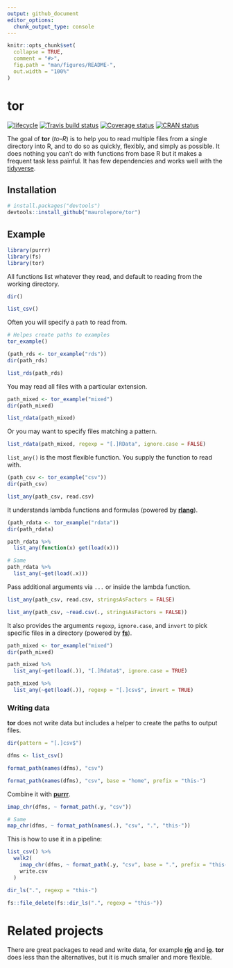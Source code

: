 ```yaml
---
output: github_document
editor_options: 
  chunk_output_type: console
---
```


<!-- README.md is generated from README.Rmd. Please edit that file -->

```r
knitr::opts_chunk$set(
  collapse = TRUE,
  comment = "#>",
  fig.path = "man/figures/README-",
  out.width = "100%"
)
```

# tor

[![lifecycle](https://img.shields.io/badge/lifecycle-experimental-orange.svg)](https://www.tidyverse.org/lifecycle/#experimental)
[![Travis build status](https://travis-ci.org/maurolepore/tor.svg?branch=master)](https://travis-ci.org/maurolepore/tor)
[![Coverage status](https://coveralls.io/repos/github/maurolepore/tor/badge.svg)](https://coveralls.io/r/maurolepore/tor?branch=master)
[![CRAN status](https://www.r-pkg.org/badges/version/tor)](https://cran.r-project.org/package=tor)

The goal of __tor__ (_to-R_) is to help you to read multiple files from a single directory into R, and to do so as quickly, flexibly, and simply as possible. It does nothing you can't do with functions from base R but it makes a frequent task less painful. It has few dependencies and works well with the [tidyverse](https://www.tidyverse.org/). 

## Installation

``` r
# install.packages("devtools")
devtools::install_github("maurolepore/tor")
```

## Example

```r
library(purrr)
library(fs)
library(tor)
```

All functions list whatever they read, and default to reading from the working directory.

```r
dir()

list_csv()
```

Often you will specify a `path` to read from.

```r
# Helpes create paths to examples
tor_example()

(path_rds <- tor_example("rds"))
dir(path_rds)

list_rds(path_rds)
```

You may read all files with a particular extension.

```r
path_mixed <- tor_example("mixed")
dir(path_mixed)

list_rdata(path_mixed)
```

Or you may want to specify files matching a pattern.

```r
list_rdata(path_mixed, regexp = "[.]RData", ignore.case = FALSE)
```

`list_any()` is the most flexible function. You supply the function to read with.

```r
(path_csv <- tor_example("csv"))
dir(path_csv)

list_any(path_csv, read.csv)
```

It understands lambda functions and formulas (powered by [__rlang__](https://rlang.r-lib.org/)).

```r
(path_rdata <- tor_example("rdata"))
dir(path_rdata)

path_rdata %>% 
  list_any(function(x) get(load(x)))

# Same
path_rdata %>% 
  list_any(~get(load(.x)))
```

Pass additional arguments via `...` or inside the lambda function.

```r
list_any(path_csv, read.csv, stringsAsFactors = FALSE)

list_any(path_csv, ~read.csv(., stringsAsFactors = FALSE))
```

It also provides the arguments `regexp`, `ignore.case`, and `invert` to pick specific files in a directory (powered by [__fs__](https://fs.r-lib.org/)).

```r
path_mixed <- tor_example("mixed")
dir(path_mixed)

path_mixed %>% 
  list_any(~get(load(.)), "[.]Rdata$", ignore.case = TRUE)

path_mixed %>% 
  list_any(~get(load(.)), regexp = "[.]csv$", invert = TRUE)
```

### Writing data

__tor__ does not write data but includes a helper to create the paths to output files.

```r
dir(pattern = "[.]csv$")

dfms <- list_csv()

format_path(names(dfms), "csv")

format_path(names(dfms), "csv", base = "home", prefix = "this-")
```

Combine it with [__purrr__](https://purrr.tidyverse.org/).

```r
imap_chr(dfms, ~ format_path(.y, "csv"))

# Same
map_chr(dfms, ~ format_path(names(.), "csv", ".", "this-"))
```

This is how to use it in a pipeline:

```r
list_csv() %>% 
  walk2(
    imap_chr(dfms, ~ format_path(.y, "csv", base = ".", prefix = "this-")), 
    write.csv
  )

dir_ls(".", regexp = "this-")
```

```r
fs::file_delete(fs::dir_ls(".", regexp = "this-"))
```

# Related projects

There are great packages to read and write data, for example [__rio__](https://CRAN.R-project.org/package=rio) and [__io__](https://CRAN.R-project.org/package=io). __tor__ does less than the alternatives, but it is much smaller and more flexible.

